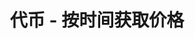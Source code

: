 ---
title: '代币 - 按时间获取价格'
openapi: '/cn/api-reference/openapi-cn.json GET /v1/token/{chain}/{tokenAddress}/price'
---